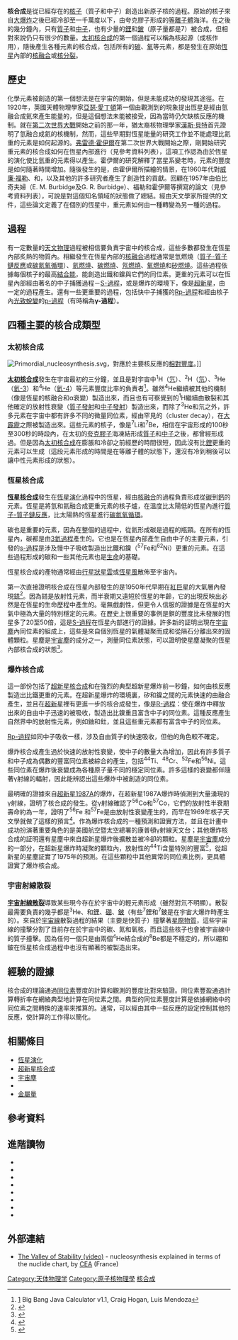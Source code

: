 {{noteTA
|G1=物理學
}}
'''核合成'''是從已經存在的[[核子|核子]]（質子和中子）創造出新原子核的過程。原始的核子來自[[大爆炸|大爆炸]]之後已經冷卻至一千萬度以下，由夸克膠子形成的[[等離子體|等離子體]]海洋。在之後的幾分鐘內，只有[[質子|質子]]和[[中子|中子]]，也有少量的[[鋰|鋰]]和[[鈹|鈹]]（原子量都是7）被合成，但相對來說仍只有很少的數量。[[太初核合成|太初核合成]]的第一個過程可以稱為核起源（成核作用），隨後產生各種元素的核合成，包括所有的[[碳|碳]]、[[氧|氧]]等元素，都是發生在原始[[恆星|恆星]]內部的[[核融合|核融合]]或[[核分裂|核分裂]]。

== 歷史 ==
化學元素被創造的第一個想法是在宇宙的開始，但是未能成功的發現其途徑。在1920年，英國天體物理學家[[亞瑟·愛丁頓|亞瑟·愛丁頓]]第一個由觀測到的現象提出恆星是經由氫融合成氦來產生能量的，但是這個想法未能被接受，因為當時仍欠缺核反應的機制。就在[[第二次世界大戰|第二次世界大戰]]開始之前的那一年，猶太裔核物理學家[[漢斯·貝特|漢斯·貝特]]首先證明了氫融合成氦的核機制，然而，這些早期對恆星能量的研究工作並不能處理比氦重的元素是如何起源的。[[弗雷德·霍伊爾|弗雷德·霍伊爾]]在第二次世界大戰開始之際，剛開始研究重元素的核合成如何在恆星內部進行（見參考資料列表），這項工作認為由於恆星的演化使比氫重的元素得以產生。霍伊爾的研究解釋了當星系變老時，元素的豐度是如何隨著時間增加。隨後發生的是，由霍伊爾所描繪的情景，在1960年代對[[威廉·福勒|威廉·福勒]]、{{le|艾利絲泰爾·卡麥倫|Alastair G. W. Cameron}}和{{le|唐納德·卡萊頓|Donald D. Clayton}}，以及其他的許多研究者產生了創造性的貢獻。回顧在1957年由伯比奇夫婦（E. M. Burbidge及G. R. Burbidge）、福勒和霍伊爾等撰寫的論文（見參考資料列表），可說是對這個知名領域的狀態做了總結。經由天文學家所提供的文件，這些論文定義了在個別的恆星中，重元素如何由一種轉變為另一種的過程。

== 過程 ==
有一定數量的[[天文物理|天文物理]]過程被相信要負責宇宙中的核合成，這些多數都發生在恆星內部炙熱的物質內。相繼發生在恆星內部的[[核融合|核融合]]過程通常是氫燃燒（[[質子-質子鏈反應|質子-質子鏈反應]]或[[碳氮氧循環|碳氮氧循環]]）、[[氦融合|氦燃燒]]、[[碳燃燒過程|碳燃燒]]、[[氖燃燒過程|氖燃燒]]、[[氧燃燒過程|氧燃燒]]和[[矽燃燒過程|矽燃燒]]。這些過程依據每個核子的最高[[结合能|結合能]]，能創造出鐵和鎳與它們的同位素。更重的元素可以在恆星內部經由著名的中子捕獲過程－[[S-過程|S-過程]]，或是爆炸的環境下，像是[[超新星|超新星]]，由一定的過程產生。還有一些更重要的過程，包括快中子捕獲的[[Rp-過程|Rp-過程]]和經由核子內[[光致蛻變|光致蛻變]]的[[p-過程|p-過程]]（有時稱為'''γ-過程'''）。

==四種主要的核合成類型==
=== 太初核合成 ===
[[File:Primordial_nucleosynthesis.svg|thumb]]，對應於主要核反應的[[豐度|相對豐度]]。]]

'''[[太初核合成|太初核合成]]'''發生在宇宙最初的三分鐘，並且是對宇宙中<sup>1</sup>H（[[氫原子|氕]]）、<sup>2</sup>H（[[氘|氘]]）、<sup>3</sup>He（[[氦-3|氦-3]]）和<sup>4</sup>He（[[氦-4|氦-4]]）等元素豐度比率的負責者<ref>[http://www.astro.washington.edu/research/bbn/] {{Wayback|url=http://www.astro.washington.edu/research/bbn/ |date=20060502185648 }} Big Bang Java Calculator v1.1, Craig Hogan, Luis Mendoza</ref>。雖然<sup>4</sup>He繼續被其他的機制（像是恆星的核融合和α衰變）製造出來，而且也有可察覺到的<sup>1</sup>H繼續由散裂和其他確定的放射性衰變（[[质子发射|質子發射]]和[[中子發射|中子發射]]）製造出來，而除了<sup>3</sup>He和氘之外，許多元素在宇宙中都有許多不同的微量同位素，經由罕見的{{tsl|en}Cluster decay|团衰变}}（cluster decay），在[[大霹靂|大霹靂]]之際被製造出來。這些元素的核子，像是<sup>7</sup>Li和<sup>7</sup>Be，相信在宇宙形成的100秒至300秒的時段內，在太初的[[夸克|夸克]][[膠子|膠子]]海凍結形成[[質子|質子]]和[[中子|中子]]之後，都曾經形成過。但是因為[[太初核合成|太初核合成]]在膨脹和冷卻之前經歷的時間很短，因此沒有比[[鋰|鋰]]更重的元素可以生成（這段元素形成的時間是在等離子體的狀態下，還沒有冷到稍後可以讓中性元素形成的狀態）。


=== 恆星核合成 ===
{{main|質子-質子鏈反應|3氦過程|碳氮氧循環|S-過程}}

'''[[恆星核合成|恆星核合成]]'''發生在[[恆星演化|恆星演化]]過程中的恆星，經由[[核融合|核融合]]的過程負責形成從[[碳|碳]]到[[鈣|鈣]]的元素。恆星是將氫和氦融合成更重元素的核子爐，在溫度比太陽低的恆星內進行[[質子-質子鏈反應|質子-質子鏈反應]]，比太陽熱的恆星進行[[碳氮氧循環|碳氮氧循環]]。

碳也是重要的元素，因為在整個的過程中，從氦形成碳是過程的瓶頸。在所有的恆星內，碳都是由[[3氦過程|3氦過程]]產生的。它也是在恆星內部產生自由中子的主要元素，引發的[[s-過程|s-過程]]是涉及慢中子吸收製造出比鐵和鎳（<sup>57</sup>Fe和<sup>62</sup>Ni）更重的元素。在這些過程形成的碳和一些其他元素也是[[生物學|生命]]的基礎。

恆星核合成的產物通常經由[[行星狀星雲|行星狀星雲]]或[[恆星風|恆星風]]散佈至宇宙內。

第一次直接證明核合成在恆星內部發生的是1950年代早期在[[紅巨星|紅巨星]]的大氣層內發現[[鎝|鎝]]<ref>{{cite journal | author=S. Paul W. Merrill | title = Spectroscopic Observations of Stars of Class | url=https://archive.org/details/sim_astrophysical-journal_1952-07_116_1/page/21 | journal=THE ASTROPHYSICAL JOURNAL | volume=116 | year=1952 | pages=21 }}</ref>。因為鎝是放射性元素，而半衰期又遠短於恆星的年齡，它的出現反映出必然是在恆星的生命歷程中產生的。毫無戲劇性，但更令人信服的證據是在恆星的大氣中極為大量的特別穩定的元素。在歷史上很重要的事例是鋇的豐度比未發展的恆星多了20至50倍，這是[[S-過程|S-過程]]在恆星內部進行的證據。許多新的証明出現在[[宇宙塵|宇宙塵]]內同位素的組成上，這些是來自個別恆星的氣體凝聚而成和從隕石分離出來的固體顆粒。星塵是[[宇宙塵|宇宙塵]]的成分之一，測量同位素狀態，可以證明使星塵凝聚的恆星內部核合成的狀態<ref>{{cite journal | author=D. D. Clayton and L. R. Nittler | title = Astrophysics with Presolar Stardust | journal=ANNUAL REVIEW OF ASTRONOMY AND ASTROPHYSICS | volume=42 | year=2004 | pages=39-78 }}</ref>。

=== 爆炸核合成 ===

{{main|R-過程|Rp-過程|超新星核合成}}

這一部份包括了[[超新星核合成|超新星核合成]]和在強烈的典型超新星爆炸前一秒鐘，如何由核反應製造出比鐵更重的元素。在超新星爆炸的環境裏，矽和鎳之間的元素快速的由融合產生，並且在[[超新星|超新星]]裡有更進一步的核合成發生，像是[[R-過程|R-過程]]：使在爆炸中釋放出來的自由中子迅速的被吸收，製造出比鎳重且富含中子的同位素。這種反應產生自然界中的放射性元素，例如鈾和釷，並且這些重元素都有富含中子的同位素。

[[Rp-過程|Rp-過程]]如同中子吸收一樣，涉及自由質子的快速吸收，但他的角色較不確定。

爆炸核合成產生過於快速的放射性衰變，使中子的數量大為增加，因此有許多質子和中子成為偶數的豐富同位素被綜合的產生，包括<sup>44</sup>Ti、<sup>48</sup>Cr、<sup>52</sup>Fe和<sup>56</sup>Ni。這些同位素在爆炸後衰變成為各種原子量不同的穩定同位素。許多這樣的衰變都伴隨著γ射線的輻射，因此能辨認出這些爆炸中被創造的同位素。

最明確的證據來自[[SN_1987A|超新星1987A]]的爆炸，在超新星1987A爆炸時偵測到大量湧現的γ射線，證明了核合成的發生。從γ射線確認了<sup>56</sup>Co和<sup>57</sup>Co，它們的放射性半衰期壽命約為一年，證明了<sup>56</sup>Fe  和<sup>57</sup>Fe是由放射性衰變產生的，而早在1969年核子天文學就做了這樣的預言<ref>{{cite journal | author=D. D. Clayton, S.A. Colgate, G.J. Fishman | title = Gamma ray lines from young supernova remnants | url=https://archive.org/details/sim_astrophysical-journal_1969-01_155_1/page/75 | journal=THE ASTROPHYSICAL JOURNAL | volume=155 | year=1969 | pages=75-82 }}</ref>。作為爆炸核合成的一種預測和證實方法，並且在計畫中成功扮演著重要角色的是美國航空暨太空總署的康普頓γ射線天文台；其他爆炸核合成的証明還有星塵中來自超新星爆炸後擴散並被冷卻的顆粒。星塵是[[宇宙塵|宇宙塵]]成分的一部分，在超新星爆炸時凝聚的顆粒內，放射性的<sup>44</sup>Ti含量特別的豐富<ref>{{cite journal | author=D. D. Clayton, L. R.Nittler| title = Astrophysics with Presolar stardust | journal=ANNUAL REVIEWS OF ASTRONOMY AND ASTROPHYSICS | volume=42 | year=2004 | pages=39-78 }}</ref>，從超新星的星塵証實了1975年的預測。在這些顆粒中其他異常的同位素比例，更具體證實了爆炸核合成。

=== 宇宙射線散裂 ===
'''[[宇宙射線散裂|宇宙射線散裂]]'''導致某些現今存在於宇宙中的輕元素形成（雖然對氘不明顯）。散裂最需要負責的幾乎都是<sup>3</sup>He、和[[鋰|鋰]]、[[硼|硼]]、[[鈹|鈹]]（有些<sup>7</sup>鋰和<sup>7</sup>鈹是在宇宙大爆炸時產生的）。來自於[[宇宙線|宇宙線]]散裂過程的結果（主要是快質子）撞擊著[[星際物質|星際物質]]，這些宇宙線的撞擊分割了目前存在於宇宙中的碳、氮和氧核，而且這些核子也會被宇宙線中的質子撞擊。因為任何一個只是由兩個<sup>4</sup>He結合成的<sup>8</sup>Be都是不穩定的，所以硼和鈹在恆星核合成過程中也沒有顯著的被製造出來。

== 經驗的證據 ==

核合成的理論通過[[同位素|同位素]]豐度的計算和觀測的豐度比對來驗證。同位素豐盈通過計算轉折率在網絡典型地計算在同位素之間。典型的同位素豐度計算是依據網絡中的同位素之間轉換的速率來推算的。通常，可以經由其中一些反應的設定控制其他的反應，使計算的工作得以簡化。

== 相關條目 ==
{{Portal|恆星}}
* [[恆星演化|恆星演化]]
* [[超新星核合成|超新星核合成]]
* [[宇宙塵|宇宙塵]]
* {{link-en|超重元素的放射性同位素|Extinct isotopes of superheavy elements}}
* [[金屬量|金屬量]]

== 參考資料 ==
{{Reflist}}

== 進階讀物 ==
* {{cite journal
 |last1=Hoyle |first1=F.
 |year=1946
 |title=The Synthesis of the Elements from Hydrogen
 |journal=[[Monthly_Notices_of_the_Royal_Astronomical_Society|Monthly Notices of the Royal Astronomical Society]]
 |volume=106 |issue=5 |pages=343–383
 |bibcode=1946MNRAS.106..343H
 |doi=10.1093/mnras/106.5.343
}}
* {{cite journal
 |last1=Hoyle |first1=F.
 |year=1954
 |title=On Nuclear Reactions Occurring in Very Hot STARS. I. The Synthesis of Elements from Carbon to Nickel
 |journal=[[The_Astrophysical_Journal_Supplement_Series|The Astrophysical Journal Supplement Series]]
 |volume=1 |issue= |pages=121
 |bibcode=1954ApJS....1..121H
 |doi=10.1086/190005
}}
* {{cite journal
 |last1=Burbidge |first1=E. M.
 |last2=Burbidge |first2=G. R.
 |last3=Fowler |first3=W. A.
 |last4=Hoyle |first4=F.
 |year=1957
 |title=Synthesis of the Elements in Stars
 |journal=[[Reviews_of_Modern_Physics|Reviews of Modern Physics]]
 |volume=29 |issue=4 |pages=547–650
 |bibcode=1957RvMP...29..547B
 |doi=10.1103/RevModPhys.29.547
}}
* {{cite journal
 |last1=Meneguzzi |first1=M.
 |last2=Audouze |first2=J.
 |last3=Reeves |first3=H.
 |year=1971
 |title=The Production of the Elements Li, Be, B by Galactic Cosmic Rays in Space and Its Relation with Stellar Observations
 |journal=[[Astronomy_and_Astrophysics|Astronomy and Astrophysics]] 
 |volume=15 |issue= |pages=337–359
 |bibcode=1971A&A....15..337M
}}
*{{cite book
 |last1=Clayton |first1=D. D.
 |year=1983
 |title=Principles of Stellar Evolution and Nucleosynthesis
 |url=https://archive.org/details/principlesofstel0000clay |edition=Reprint
 |publisher=[[University_of_Chicago_Press|University of Chicago Press]]
 |location=Chicago, USA
 |isbn=978-0-226-10952-7
}}
*{{cite book
 |last1=Clayton |first1=D. D.
 |year=2003
 |title=Handbook of Isotopes in the Cosmos
 |publisher=[[Cambridge_University_Press|Cambridge University Press]]
 |location=Cambridge, UK
 |isbn=978-0-521-82381-4
}}
* {{cite book
 |last1=Rolfs |first1=C. E.
 |last2=Rodney |first2=W. S.
 |year=2005
 |title=Cauldrons in the Cosmos: Nuclear Astrophysics 
 |publisher=[[University_of_Chicago_Press|University of Chicago Press]]
 |location=Chicago, USA
 |isbn=978-0-226-72457-7
}}
*{{cite book
 |last1=Iliadis |first1=C.
 |year=2007
 |title=Nuclear Physics of Stars
 |publisher=[[Wiley-VCH|Wiley-VCH]]
 |location=Weinheim, Germany
 |isbn=978-3-527-40602-9
}}

== 外部連結 ==
* [https://www.youtube.com/watch?v=UTOp_2ZVZmM&t=425 The Valley of Stability (video)] {{Wayback|url=https://www.youtube.com/watch?v=UTOp_2ZVZmM&t=425 |date=20201027124236 }} - nucleosynthesis explained in terms of the nuclide chart, by [[French_Alternative_Energies_and_Atomic_Energy_Commission|CEA]] (France)

{{核物理學}}

[[Category:天体物理学|Category:天体物理学]]
[[Category:原子核物理學|Category:原子核物理學]]
[[Category:核合成|]]
